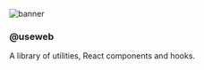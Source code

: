
<Meta title='Introduction' />

![banner](https://firebasestorage.googleapis.com/v0/b/useweb-lib.appspot.com/o/banners%2FBANNER.svg?alt=media&token=4243d31e-e0e0-4df8-a8c3-74ccb8d242ed)

### @useweb

A library of utilities, React components and hooks.

